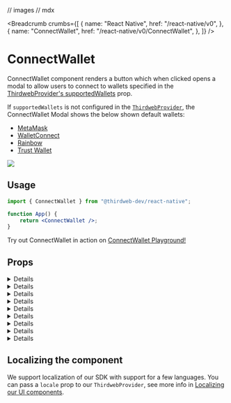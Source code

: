 // images
// mdx

<Breadcrumb
	crumbs={[
		{
			name: "React Native",
			href: "/react-native/v0",
		},
		{
			name: "ConnectWallet",
			href: "/react-native/v0/ConnectWallet",
		},
	]}
/>

# ConnectWallet

ConnectWallet component renders a button which when clicked opens a modal to allow users to connect to wallets specified in the [ThirdwebProvider's supportedWallets](/react-native/v0/connecting-wallets#supported-wallets) prop.

If `supportedWallets` is not configured in the [`ThirdwebProvider`](/react-native/v0/ThirdwebProvider), the ConnectWallet Modal shows the below shown default wallets:

- [MetaMask](/react-native/v0/wallets/metamask)
- [WalletConnect](/react-native/v0/wallets/walletconnect)
- [Rainbow](/react-native/v0/wallets/rainbowW)
- [Trust Wallet](/react-native/v0/wallets/trust)

<div className="border rounded-lg p-6">
	<Image src={ConnectWalletHeroImage} />
</div>

## Usage

```jsx
import { ConnectWallet } from "@thirdweb-dev/react-native";

function App() {
	return <ConnectWallet />;
}
```

<Callout variant='info' title="Playground">

Try out ConnectWallet in action on [ConnectWallet Playground!](https://thirdweb.com/dashboard/wallets/connect)

</Callout>

## Props

<Details id="theme" summary="theme">
	<ThemeMDX />
</Details>

<Details id="buttonTitle" summary="buttonTitle">
	<BtnTitleMDX />
</Details>

<Details id="modalTitle" summary="modalTitle">
	<ModalTitleMdx />
</Details>

<Details id="detailsButton" summary="detailsBtn">
	<DetailsBtnMDX />
</Details>

<Details id="hideTestnetFaucet" summary="hideTestnetFaucet">
	<HideTestnetFaucetMDX />
</Details>

<Details id="tos" summary="termsOfServiceUrl and privacyPolicyUrl">
	<TOSMDX />
</Details>

<Details id="supportedTokens" summary="supportedTokens">
	<SupportedTokensMDX />
</Details>

<Details id="displayBalanceToken" summary="displayBalanceToken">
	<DisplayBalanceTokenMDX />
</Details>

<Details id="switchToActiveChain" summary="switchToActiveChain">
	<SwitchToActiveChainMDX />
</Details>

## Localizing the component

We support localization of our SDK with support for a few languages.
You can pass a `locale` prop to our `ThirdwebProvider`, see more info in [Localizing our UI components](/react-native/v0/ThirdwebProvider#localizing-our-ui-components).
